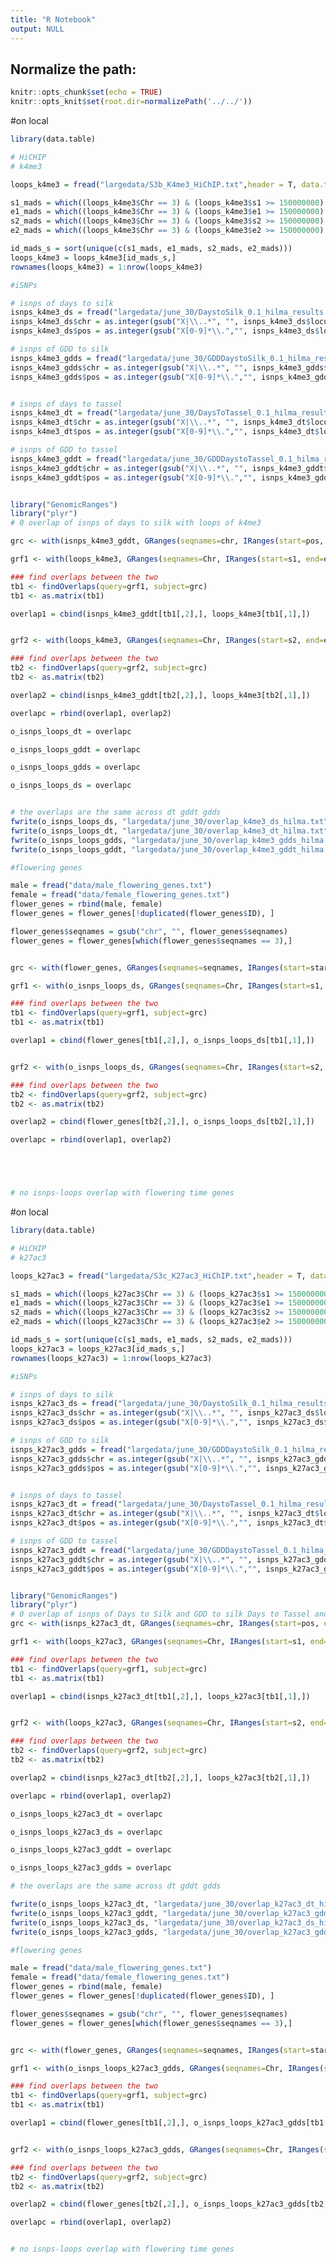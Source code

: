 ```yaml
---
title: "R Notebook"
output: NULL
---
```


## Normalize the path:

```r
knitr::opts_chunk$set(echo = TRUE) 
knitr::opts_knit$set(root.dir=normalizePath('../../')) 
```

#on local
```r
library(data.table)

# HiCHIP
# k4me3

loops_k4me3 = fread("largedata/S3b_K4me3_HiChIP.txt",header = T, data.table = F)

s1_mads = which((loops_k4me3$Chr == 3) & (loops_k4me3$s1 >= 150000000) & (loops_k4me3$s1 <= 180000000))
e1_mads = which((loops_k4me3$Chr == 3) & (loops_k4me3$e1 >= 150000000) & (loops_k4me3$e1 <= 180000000))
s2_mads = which((loops_k4me3$Chr == 3) & (loops_k4me3$s2 >= 150000000) & (loops_k4me3$s2 <= 180000000))
e2_mads = which((loops_k4me3$Chr == 3) & (loops_k4me3$e2 >= 150000000) & (loops_k4me3$e2 <= 180000000))

id_mads_s = sort(unique(c(s1_mads, e1_mads, s2_mads, e2_mads)))
loops_k4me3 = loops_k4me3[id_mads_s,]
rownames(loops_k4me3) = 1:nrow(loops_k4me3)

#iSNPs

# isnps of days to silk 
isnps_k4me3_ds = fread("largedata/june_30/DaystoSilk_0.1_hilma_results.csv", header = T, data.table = F)
isnps_k4me3_ds$chr = as.integer(gsub("X|\\..*", "", isnps_k4me3_ds$locus))
isnps_k4me3_ds$pos = as.integer(gsub("X[0-9]*\\.","", isnps_k4me3_ds$locus))

# isnps of GDD to silk 
isnps_k4me3_gdds = fread("largedata/june_30/GDDDaystoSilk_0.1_hilma_results.csv", header = T, data.table = F)
isnps_k4me3_gdds$chr = as.integer(gsub("X|\\..*", "", isnps_k4me3_gdds$locus))
isnps_k4me3_gdds$pos = as.integer(gsub("X[0-9]*\\.","", isnps_k4me3_gdds$locus))


# isnps of days to tassel 
isnps_k4me3_dt = fread("largedata/june_30/DaysToTassel_0.1_hilma_results.csv", header = T, data.table = F)
isnps_k4me3_dt$chr = as.integer(gsub("X|\\..*", "", isnps_k4me3_dt$locus))
isnps_k4me3_dt$pos = as.integer(gsub("X[0-9]*\\.","", isnps_k4me3_dt$locus))

# isnps of GDD to tassel 
isnps_k4me3_gddt = fread("largedata/june_30/GDDDaystoTassel_0.1_hilma_results.csv", header = T, data.table = F)
isnps_k4me3_gddt$chr = as.integer(gsub("X|\\..*", "", isnps_k4me3_gddt$locus))
isnps_k4me3_gddt$pos = as.integer(gsub("X[0-9]*\\.","", isnps_k4me3_gddt$locus))


library("GenomicRanges")
library("plyr")
# 0 overlap of isnps of days to silk with loops of k4me3

grc <- with(isnps_k4me3_gddt, GRanges(seqnames=chr, IRanges(start=pos, end=pos)))

grf1 <- with(loops_k4me3, GRanges(seqnames=Chr, IRanges(start=s1, end=e1)))

### find overlaps between the two
tb1 <- findOverlaps(query=grf1, subject=grc)
tb1 <- as.matrix(tb1)

overlap1 = cbind(isnps_k4me3_gddt[tb1[,2],], loops_k4me3[tb1[,1],])


grf2 <- with(loops_k4me3, GRanges(seqnames=Chr, IRanges(start=s2, end=e2)))

### find overlaps between the two
tb2 <- findOverlaps(query=grf2, subject=grc)
tb2 <- as.matrix(tb2)

overlap2 = cbind(isnps_k4me3_gddt[tb2[,2],], loops_k4me3[tb2[,1],])

overlapc = rbind(overlap1, overlap2)

```

```r
o_isnps_loops_dt = overlapc

o_isnps_loops_gddt = overlapc

o_isnps_loops_gdds = overlapc

o_isnps_loops_ds = overlapc


# the overlaps are the same across dt gddt gdds
fwrite(o_isnps_loops_ds, "largedata/june_30/overlap_k4me3_ds_hilma.txt", sep = "\t", row.names = F, quote = F)
fwrite(o_isnps_loops_dt, "largedata/june_30/overlap_k4me3_dt_hilma.txt", sep = "\t", row.names = F, quote = F)
fwrite(o_isnps_loops_gdds, "largedata/june_30/overlap_k4me3_gdds_hilma.txt", sep = "\t", row.names = F, quote = F)
fwrite(o_isnps_loops_gddt, "largedata/june_30/overlap_k4me3_gddt_hilma.txt", sep = "\t", row.names = F, quote = F)
```


```r

#flowering genes

male = fread("data/male_flowering_genes.txt")
female = fread("data/female_flowering_genes.txt")
flower_genes = rbind(male, female)
flower_genes = flower_genes[!duplicated(flower_genes$ID), ]

flower_genes$seqnames = gsub("chr", "", flower_genes$seqnames)
flower_genes = flower_genes[which(flower_genes$seqnames == 3),]


grc <- with(flower_genes, GRanges(seqnames=seqnames, IRanges(start=start, end=end)))

grf1 <- with(o_isnps_loops_ds, GRanges(seqnames=Chr, IRanges(start=s1, end=e1)))

### find overlaps between the two
tb1 <- findOverlaps(query=grf1, subject=grc)
tb1 <- as.matrix(tb1)

overlap1 = cbind(flower_genes[tb1[,2],], o_isnps_loops_ds[tb1[,1],])


grf2 <- with(o_isnps_loops_ds, GRanges(seqnames=Chr, IRanges(start=s2, end=e2)))

### find overlaps between the two
tb2 <- findOverlaps(query=grf2, subject=grc)
tb2 <- as.matrix(tb2)

overlap2 = cbind(flower_genes[tb2[,2],], o_isnps_loops_ds[tb2[,1],])

overlapc = rbind(overlap1, overlap2)





# no isnps-loops overlap with flowering time genes
```


#on local
```r
library(data.table)

# HiCHIP
# k27ac3

loops_k27ac3 = fread("largedata/S3c_K27ac3_HiChIP.txt",header = T, data.table = F)

s1_mads = which((loops_k27ac3$Chr == 3) & (loops_k27ac3$s1 >= 150000000) & (loops_k27ac3$s1 <= 180000000))
e1_mads = which((loops_k27ac3$Chr == 3) & (loops_k27ac3$e1 >= 150000000) & (loops_k27ac3$e1 <= 180000000))
s2_mads = which((loops_k27ac3$Chr == 3) & (loops_k27ac3$s2 >= 150000000) & (loops_k27ac3$s2 <= 180000000))
e2_mads = which((loops_k27ac3$Chr == 3) & (loops_k27ac3$e2 >= 150000000) & (loops_k27ac3$e2 <= 180000000))

id_mads_s = sort(unique(c(s1_mads, e1_mads, s2_mads, e2_mads)))
loops_k27ac3 = loops_k27ac3[id_mads_s,]
rownames(loops_k27ac3) = 1:nrow(loops_k27ac3)

#iSNPs

# isnps of days to silk 
isnps_k27ac3_ds = fread("largedata/june_30/DaystoSilk_0.1_hilma_results.csv", header = T, data.table = F)
isnps_k27ac3_ds$chr = as.integer(gsub("X|\\..*", "", isnps_k27ac3_ds$locus))
isnps_k27ac3_ds$pos = as.integer(gsub("X[0-9]*\\.","", isnps_k27ac3_ds$locus))

# isnps of GDD to silk 
isnps_k27ac3_gdds = fread("largedata/june_30/GDDDaystoSilk_0.1_hilma_results.csv", header = T, data.table = F)
isnps_k27ac3_gdds$chr = as.integer(gsub("X|\\..*", "", isnps_k27ac3_gdds$locus))
isnps_k27ac3_gdds$pos = as.integer(gsub("X[0-9]*\\.","", isnps_k27ac3_gdds$locus))


# isnps of days to tassel 
isnps_k27ac3_dt = fread("largedata/june_30/DaystoTassel_0.1_hilma_results.csv", header = T, data.table = F)
isnps_k27ac3_dt$chr = as.integer(gsub("X|\\..*", "", isnps_k27ac3_dt$locus))
isnps_k27ac3_dt$pos = as.integer(gsub("X[0-9]*\\.","", isnps_k27ac3_dt$locus))

# isnps of GDD to tassel 
isnps_k27ac3_gddt = fread("largedata/june_30/GDDDaystoTassel_0.1_hilma_results.csv", header = T, data.table = F)
isnps_k27ac3_gddt$chr = as.integer(gsub("X|\\..*", "", isnps_k27ac3_gddt$locus))
isnps_k27ac3_gddt$pos = as.integer(gsub("X[0-9]*\\.","", isnps_k27ac3_gddt$locus))


library("GenomicRanges")
library("plyr")
# 0 overlap of isnps of Days to Silk and GDD to silk Days to Tassel and GDD to tassel with loops of k27ac3
grc <- with(isnps_k27ac3_dt, GRanges(seqnames=chr, IRanges(start=pos, end=pos)))

grf1 <- with(loops_k27ac3, GRanges(seqnames=Chr, IRanges(start=s1, end=e1)))

### find overlaps between the two
tb1 <- findOverlaps(query=grf1, subject=grc)
tb1 <- as.matrix(tb1)

overlap1 = cbind(isnps_k27ac3_dt[tb1[,2],], loops_k27ac3[tb1[,1],])


grf2 <- with(loops_k27ac3, GRanges(seqnames=Chr, IRanges(start=s2, end=e2)))

### find overlaps between the two
tb2 <- findOverlaps(query=grf2, subject=grc)
tb2 <- as.matrix(tb2)

overlap2 = cbind(isnps_k27ac3_dt[tb2[,2],], loops_k27ac3[tb2[,1],])

overlapc = rbind(overlap1, overlap2)

```

```r
o_isnps_loops_k27ac3_dt = overlapc

o_isnps_loops_k27ac3_ds = overlapc

o_isnps_loops_k27ac3_gddt = overlapc

o_isnps_loops_k27ac3_gdds = overlapc

# the overlaps are the same across dt gddt gdds

fwrite(o_isnps_loops_k27ac3_dt, "largedata/june_30/overlap_k27ac3_dt_hilma.txt", sep = "\t", row.names = F, quote = F)
fwrite(o_isnps_loops_k27ac3_gddt, "largedata/june_30/overlap_k27ac3_gddt_hilma.txt", sep = "\t", row.names = F, quote = F)
fwrite(o_isnps_loops_k27ac3_ds, "largedata/june_30/overlap_k27ac3_ds_hilma.txt", sep = "\t", row.names = F, quote = F)
fwrite(o_isnps_loops_k27ac3_gdds, "largedata/june_30/overlap_k27ac3_gdds_hilma.txt", sep = "\t", row.names = F, quote = F)
```


```r

#flowering genes

male = fread("data/male_flowering_genes.txt")
female = fread("data/female_flowering_genes.txt")
flower_genes = rbind(male, female)
flower_genes = flower_genes[!duplicated(flower_genes$ID), ]

flower_genes$seqnames = gsub("chr", "", flower_genes$seqnames)
flower_genes = flower_genes[which(flower_genes$seqnames == 3),]


grc <- with(flower_genes, GRanges(seqnames=seqnames, IRanges(start=start, end=end)))

grf1 <- with(o_isnps_loops_k27ac3_gdds, GRanges(seqnames=Chr, IRanges(start=s1, end=e1)))

### find overlaps between the two
tb1 <- findOverlaps(query=grf1, subject=grc)
tb1 <- as.matrix(tb1)

overlap1 = cbind(flower_genes[tb1[,2],], o_isnps_loops_k27ac3_gdds[tb1[,1],])


grf2 <- with(o_isnps_loops_k27ac3_gdds, GRanges(seqnames=Chr, IRanges(start=s2, end=e2)))

### find overlaps between the two
tb2 <- findOverlaps(query=grf2, subject=grc)
tb2 <- as.matrix(tb2)

overlap2 = cbind(flower_genes[tb2[,2],], o_isnps_loops_k27ac3_gdds[tb2[,1],])

overlapc = rbind(overlap1, overlap2)


# no isnps-loops overlap with flowering time genes
```


